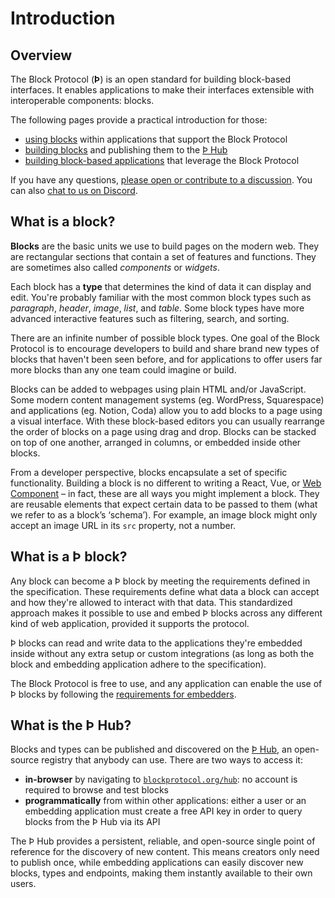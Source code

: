 # Introduction

## Overview

The Block Protocol (**Þ**) is an open standard for building block-based interfaces. It enables applications to make their interfaces extensible with interoperable components: blocks.

The following pages provide a practical introduction for those:

- [using blocks](https://blockprotocol.org/docs/using-blocks) within applications that support the Block Protocol
- [building blocks](https://blockprotocol.org/docs/developing-blocks) and publishing them to the [Þ Hub](https://blockprotocol.org/hub)
- [building block-based applications](https://blockprotocol.org/docs/embedding-blocks) that leverage the Block Protocol

If you have any questions, [please open or contribute to a discussion](https://github.com/blockprotocol/blockprotocol/discussions). You can also [chat to us on Discord](https://blockprotocol.org/discord).

## What is a block?

**Blocks** are the basic units we use to build pages on the modern web. They are rectangular sections that contain a set of features and functions. They are sometimes also called _components_ or _widgets_.

Each block has a **type** that determines the kind of data it can display and edit. You're probably familiar with the most common block types such as _paragraph_, _header_, _image_, _list_, and _table_. Some block types have more advanced interactive features such as filtering, search, and sorting.

There are an infinite number of possible block types. One goal of the Block Protocol is to encourage developers to build and share brand new types of blocks that haven't been seen before, and for applications to offer users far more blocks than any one team could imagine or build.

Blocks can be added to webpages using plain HTML and/or JavaScript. Some modern content management systems (eg. WordPress, Squarespace) and applications (eg. Notion, Coda) allow you to add blocks to a page using a visual interface. With these block-based editors you can usually rearrange the order of blocks on a page using drag and drop. Blocks can be stacked on top of one another, arranged in columns, or embedded inside other blocks.

From a developer perspective, blocks encapsulate a set of specific functionality. Building a block is no different to writing a React, Vue, or [Web Component](https://en.wikipedia.org/wiki/Web_Components) – in fact, these are all ways you might implement a block. They are reusable elements that expect certain data to be passed to them (what we refer to as a block’s ‘schema’). For example, an image block might only accept an image URL in its `src` property, not a number.

## What is a Þ block?

Any block can become a Þ block by meeting the requirements defined in the specification. These requirements define what data a block can accept and how they're allowed to interact with that data. This standardized approach makes it possible to use and embed Þ blocks across any different kind of web application, provided it supports the protocol.

Þ blocks can read and write data to the applications they're embedded inside without any extra setup or custom integrations (as long as both the block and embedding application adhere to the specification).

The Block Protocol is free to use, and any application can enable the use of Þ blocks by following the [requirements for embedders](https://blockprotocol.org/docs/embedding-blocks).

## What is the Þ Hub?

Blocks and types can be published and discovered on the [Þ Hub](https://blockprotocol.org/hub), an open-source registry that anybody can use. There are two ways to access it:

- **in-browser** by navigating to [`blockprotocol.org/hub`](https://blockprotocol.org/hub): no account is required to browse and test blocks
- **programmatically** from within other applications: either a user or an embedding application must create a free API key in order to query blocks from the Þ Hub via its API

The Þ Hub provides a persistent, reliable, and open-source single point of reference for the discovery of new content. This means creators only need to publish once, while embedding applications can easily discover new blocks, types and endpoints, making them instantly available to their own users.
